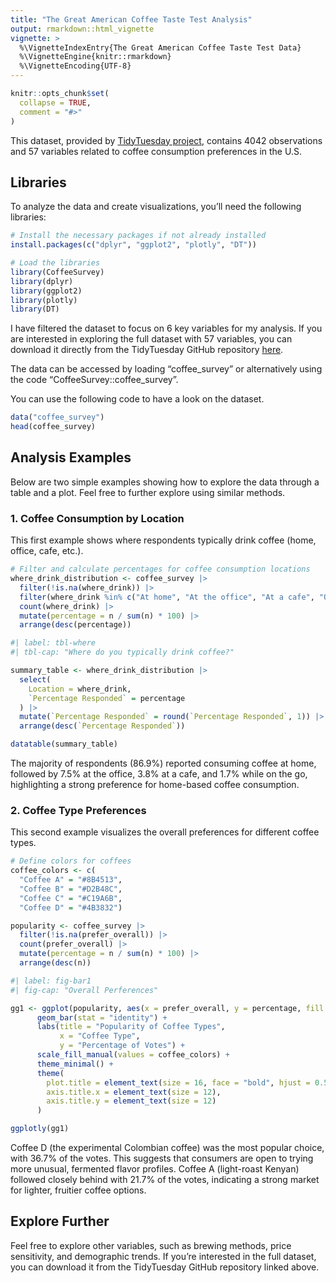 ```yaml
---
title: "The Great American Coffee Taste Test Analysis"
output: rmarkdown::html_vignette
vignette: >
  %\VignetteIndexEntry{The Great American Coffee Taste Test Data}
  %\VignetteEngine{knitr::rmarkdown}
  %\VignetteEncoding{UTF-8}
---
```


```r
knitr::opts_chunk$set(
  collapse = TRUE,
  comment = "#>"
)
```

This dataset, provided by [TidyTuesday project](https://github.com/rfordatascience/tidytuesday/blob/master/data/2024/2024-05-14/readme.md), contains 4042 observations and 57 variables related to coffee consumption preferences in the U.S.

## Libraries

To analyze the data and create visualizations, you'll need the following libraries:

```r
# Install the necessary packages if not already installed
install.packages(c("dplyr", "ggplot2", "plotly", "DT"))

```

```r
# Load the libraries
library(CoffeeSurvey)
library(dplyr)
library(ggplot2)
library(plotly)
library(DT)
```


I have filtered the dataset to focus on 6 key variables for my analysis. If you are interested in exploring the full dataset with 57 variables, you can download it directly from the TidyTuesday GitHub repository [here](https://github.com/rfordatascience/tidytuesday/blob/master/data/2024/2024-05-14/readme.md).

The data can be accessed by loading "coffee_survey" or alternatively using the code "CoffeeSurvey::coffee_survey".

You can use the following code to have a look on the dataset.

```r
data("coffee_survey")
head(coffee_survey)
```

## Analysis Examples

Below are two simple examples showing how to explore the data through a table and a plot. Feel free to further explore using similar methods.

### 1. Coffee Consumption by Location

This first example shows where respondents typically drink coffee (home, office, cafe, etc.).

```r
# Filter and calculate percentages for coffee consumption locations
where_drink_distribution <- coffee_survey |>
  filter(!is.na(where_drink)) |>
  filter(where_drink %in% c("At home", "At the office", "At a cafe", "On the go")) |>
  count(where_drink) |>
  mutate(percentage = n / sum(n) * 100) |>
  arrange(desc(percentage))
```

```r
#| label: tbl-where
#| tbl-cap: "Where do you typically drink coffee?"

summary_table <- where_drink_distribution |>
  select(
    Location = where_drink,                  
    `Percentage Responded` = percentage        
  ) |>
  mutate(`Percentage Responded` = round(`Percentage Responded`, 1)) |>  
  arrange(desc(`Percentage Responded`))

datatable(summary_table)
```

The majority of respondents (86.9%) reported consuming coffee at home, followed by 7.5% at the office, 3.8% at a cafe, and 1.7% while on the go, highlighting a strong preference for home-based coffee consumption.

### 2. Coffee Type Preferences

This second example visualizes the overall preferences for different coffee types.

```r
# Define colors for coffees
coffee_colors <- c(
  "Coffee A" = "#8B4513",
  "Coffee B" = "#D2B48C",
  "Coffee C" = "#C19A6B",
  "Coffee D" = "#4B3832")

popularity <- coffee_survey |>
  filter(!is.na(prefer_overall)) |>
  count(prefer_overall) |>
  mutate(percentage = n / sum(n) * 100) |>
  arrange(desc(n))

```

```r
#| label: fig-bar1
#| fig-cap: "Overall Perferences"

gg1 <- ggplot(popularity, aes(x = prefer_overall, y = percentage, fill = prefer_overall)) +
      geom_bar(stat = "identity") +
      labs(title = "Popularity of Coffee Types",
           x = "Coffee Type",
           y = "Percentage of Votes") +
      scale_fill_manual(values = coffee_colors) +
      theme_minimal() +
      theme(
        plot.title = element_text(size = 16, face = "bold", hjust = 0.5),
        axis.title.x = element_text(size = 12),
        axis.title.y = element_text(size = 12)
      )

ggplotly(gg1)
```

Coffee D (the experimental Colombian coffee) was the most popular choice, with 36.7% of the votes. This suggests that consumers are open to trying more unusual, fermented flavor profiles. Coffee A (light-roast Kenyan) followed closely behind with 21.7% of the votes, indicating a strong market for lighter, fruitier coffee options.

## Explore Further

Feel free to explore other variables, such as brewing methods, price sensitivity, and demographic trends. If you're interested in the full dataset, you can download it from the TidyTuesday GitHub repository linked above.
